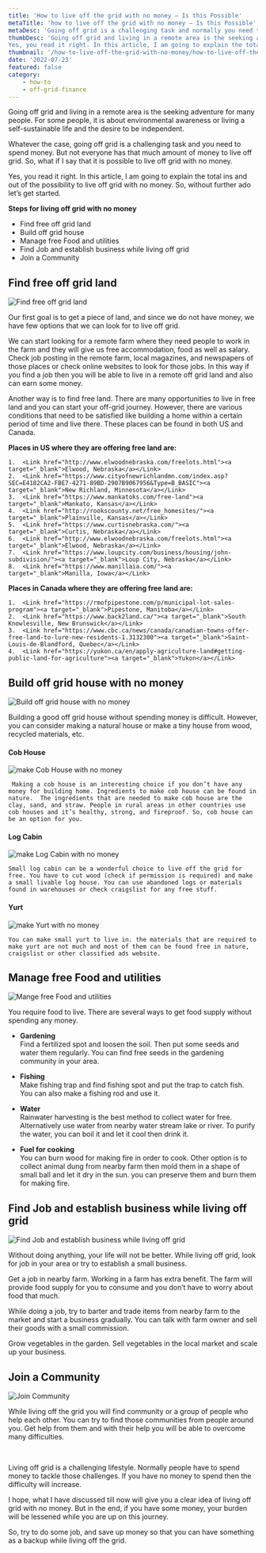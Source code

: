 ```yaml
---
title: 'How to live off the grid with no money – Is this Possible'
metaTitle: 'how to live off the grid with no money – Is this Possible'
metaDesc: 'Going off grid is a challenging task and normally you need to spend money. But not everyone has that much amount of money to live off grid. So, what if I say that it is possible to live off grid with no money. This article is about proving this fact'
thumbDesc: 'Going off grid and living in a remote area is the seeking adventure for many people. For some people, it is about environmental awareness or living a self-sustainable life and the desire to be independent. Whatever the case going off grid is a challenging task and you need to spend money. But not everyone has that much amount of money to live off grid. So, what if I say that it is possible to live off grid with no money.
Yes, you read it right. In this article, I am going to explain the total ins and out of the possibility to live off grid with no money. So, without further ado let’s get started.'
thumbnail: '/how-to-live-off-the-grid-with-no-money/how-to-live-off-the-grid-with-no-money.jpg'
date: '2022-07-23'
featured: false
category: 
    - how-to
    - off-grid-finance
---
```


Going off grid and living in a remote area is the seeking adventure for many people. For some people, it is about environmental awareness or living a self-sustainable life and the desire to be independent.  

Whatever the case, going off grid is a challenging task and you need to spend money. But not everyone has that much amount of money to live off grid. So, what if I say that it is possible to live off grid with no money.  

Yes, you read it right. In this article, I am going to explain the total ins and out of the possibility to live off grid with no money. So, without further ado let’s get started.

**Steps for living off grid with no money**

*   Find free off grid land
*   Build off grid house
*   Manage free Food and utilities
*   Find Job and establish business while living off grid
*   Join a Community


## Find free off grid land

![Find free off grid land](/how-to-live-off-the-grid-with-no-money/Find-free-off-grid-land.jpg)

Our first goal is to get a piece of land, and since we do not have money, we have few options that we can look for to live off grid.  

We can start looking for a remote farm where they need people to work in the farm and they will give us free accommodation, food as well as salary. Check job posting in the remote farm, local magazines, and newspapers of those places or check online websites to look for those jobs. In this way if you find a job then you will be able to live in a remote off grid land and also can earn some money.  

Another way is to find free land. There are many opportunities to live in free land and you can start your off-grid journey. However, there are various conditions that need to be satisfied like building a home within a certain period of time and live there. These places can be found in both US and Canada.

**Places in US where they are offering free land are:** 
 
    1.	<Link href="http://www.elwoodnebraska.com/freelots.html"><a target="_blank">Elwood, Nebraska</a></Link> 
    2.	<Link href="https://www.cityofnewrichlandmn.com/index.asp?SEC=E4182CA2-FBE7-4271-89BD-2907B9067956&Type=B_BASIC"><a target="_blank">New Richland, Minnesota</a></Link>   
    3.	<Link href="https://www.mankatoks.com/free-land"><a target="_blank">Mankato, Kansas</a></Link>
    4.	<Link href="http://rookscounty.net/free_homesites/"><a target="_blank">Plainville, Kansas</a></Link>
    5.	<Link href="https://www.curtisnebraska.com/"><a target="_blank">Curtis, Nebraska</a></Link>
    6.	<Link href="http://www.elwoodnebraska.com/freelots.html"><a target="_blank">Elwood, Nebraska</a></Link> 
    7.	<Link href="https://www.loupcity.com/business/housing/john-subdivision/"><a target="_blank">Loup City, Nebraska</a></Link>
    8.	<Link href="https://www.manillaia.com/"><a target="_blank">Manilla, Iowa</a></Link>


**Places in Canada where they are offering free land are:**

    1.	<Link href="https://rmofpipestone.com/p/municipal-lot-sales-program"><a target="_blank">Pipestone, Manitoba</a></Link>
    2.	<Link href="https://www.back2land.ca/"><a target="_blank">South Knowlesville, New Brunswick</a></Link>
    3.	<Link href="https://www.cbc.ca/news/canada/canadian-towns-offer-free-land-to-lure-new-residents-1.3132300"><a target="_blank">Saint-Louis-de-Blandford, Quebec</a></Link>
    4.	<Link href="https://yukon.ca/en/apply-agriculture-land#getting-public-land-for-agriculture"><a target="_blank">Yukon</a></Link>

## Build off grid house with no money

![Build off grid house with no money](/how-to-live-off-the-grid-with-no-money/Build-off-grid-house-with-no-money.jpg)

Building a good off grid house without spending money is difficult. However, you can consider making a natural house or make a tiny house from wood, recycled materials, etc.  

#### Cob House
    
![make Cob House with no money](/how-to-live-off-the-grid-with-no-money/cob-house.jpg)

     Making a cob house is an interesting choice if you don’t have any money for building home. Ingredients to make cob house can be found in nature.  The ingredients that are needed to make cob house are the clay, sand, and straw. People in rural areas in other countries use cob houses and it’s healthy, strong, and fireproof. So, cob house can be an option for you.

#### Log Cabin 

![make Log Cabin with no money](/how-to-live-off-the-grid-with-no-money/log-cabin.jpg)

    Small log cabin can be a wonderful choice to live off the grid for free. You have to cut wood (check if permission is required) and make a small livable log house. You can use abandoned logs or materials found in warehouses or check craigslist for any free stuff.

#### Yurt 

![make Yurt with no money](/how-to-live-off-the-grid-with-no-money/yurt.jpg)

    You can make small yurt to live in. the materials that are required to make yurt are not much and most of them can be found free in nature, craigslist or other classified ads website.

## Manage free Food and utilities

![Mange free Food and utilities](/how-to-live-off-the-grid-with-no-money/Manage-free-Food-and-utilities.jpg)    

You require food to live. There are several ways to get food supply without spending any money.

- **Gardening**  
    Find a fertilized spot and loosen the soil. Then put some seeds and water them regularly. You can find free seeds in the gardening community in your area.

- **Fishing**  
    Make fishing trap and find fishing spot and put the trap to catch fish. You can also make a fishing rod and use it.

- **Water**   
    Rainwater harvesting is the best method to collect water for free. Alternatively use water from nearby water stream lake or river. To purify the water, you can boil it and let it cool then drink it. 

- **Fuel for cooking**  
    You can burn wood for making fire in order to cook. Other option is to collect animal dung from nearby farm then mold them in a shape of small ball and let it dry in the sun. you can preserve them and burn them for making fire.

## Find Job and establish business while living off grid

![Find Job and establish business while living off grid](/how-to-live-off-the-grid-with-no-money/Find-Job-and-business-while-living-off-grid.jpg) 

Without doing anything, your life will not be better. While living off grid, look for job in your area or try to establish a small business.

Get a job in nearby farm. Working in a farm has extra benefit. The farm will provide food supply for you to consume and you don’t have to worry about food that much.

While doing a job, try to barter and trade items from nearby farm to the market and start a business gradually. You can talk with farm owner and sell their goods with a small commission.

Grow vegetables in the garden. Sell vegetables in the local market and scale up your business.

## Join a Community

![Join Community](/how-to-live-off-the-grid-with-no-money/Join-Community.jpg) 

While living off the grid you will find community or a group of people who help each other. You can try to find those communities from people around you. Get help from them and with their help you will be able to overcome many difficulties.

<br/>

Living off grid is a challenging lifestyle. Normally people have to spend money to tackle those challenges. If you have no money to spend then the difficulty will increase. 

I hope, what I have discussed till now will give you a clear idea of living off grid with no money. But in the end, if you have some money, your burden will be lessened while you are up on this journey. 

So, try to do some job, and save up money so that you can have something as a backup while living off the grid.